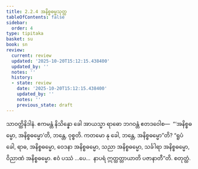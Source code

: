 ```yaml
---
title: 2.2.4 အနိစ္စဓမ္မသုတ္တ
tableOfContents: false
sidebar:
  order: 4
type: tipitaka
basket: su
book: sn
review:
  current: review
  updated: '2025-10-20T15:12:15.438400'
  updated_by: ''
  notes: ''
  history:
  - state: review
    date: '2025-10-20T15:12:15.438400'
    updated_by: ''
    notes: ''
    previous_state: draft
---
```



<DynamicBreadcrumb />


<ReviewStatus review={frontmatter.review} showDetails={true} />

<HypothesisAnnotation frontmatter={frontmatter} />

<Division number="173" book="sn" e="ch" v="18" p="304">

<Paragraph number="854" book="sn">
သာဝတ္ထိနိဒါနံ. ဧကမန္တံ နိသိန္နော ခေါ အာယသ္မာ ရာဓော ဘဂဝန္တံ ဧတဒဝေါစ—  “‘အနိစ္စဓမ္မော, အနိစ္စဓမ္မော’တိ, ဘန္တေ, ဝုစ္စတိ. ကတမော နု ခေါ, ဘန္တေ, အနိစ္စဓမ္မော”တိ? “ရူပံ ခေါ, ရာဓ, အနိစ္စဓမ္မော, ဝေဒနာ အနိစ္စဓမ္မော, သညာ အနိစ္စဓမ္မော, သင်္ခါရာ အနိစ္စဓမ္မော, ဝိညာဏံ အနိစ္စဓမ္မော. ဧဝံ ပဿံ …ပေ…  နာပရံ ဣတ္ထတ္တာယာတိ ပဇာနာတီ”တိ.

</Paragraph>
</Division>

<Paragraph number="855" type="center" book="sn">
စတုတ္ထံ.
</Paragraph>
